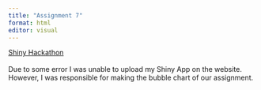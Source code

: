 ```yaml
---
title: "Assignment 7"
format: html
editor: visual
---
```


[Shiny Hackathon](https://rishi-kat.github.io/epps6356/posts/assign07/assignment7.html)\
\
Due to some error I was unable to upload my Shiny App on the website. However, I was responsible for making the bubble chart of our assignment.
